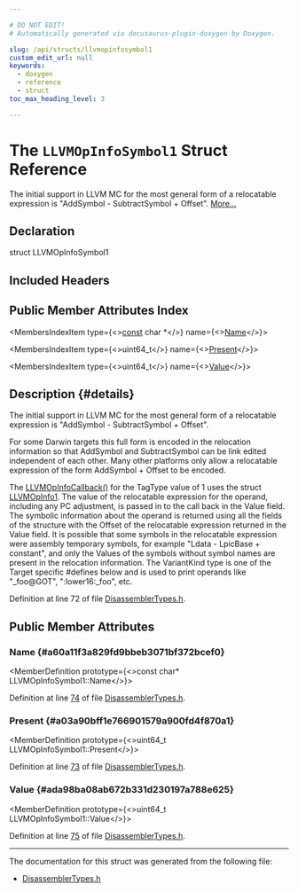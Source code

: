 ```yaml
---

# DO NOT EDIT!
# Automatically generated via docusaurus-plugin-doxygen by Doxygen.

slug: /api/structs/llvmopinfosymbol1
custom_edit_url: null
keywords:
  - doxygen
  - reference
  - struct
toc_max_heading_level: 3

---
```





# The `LLVMOpInfoSymbol1` Struct Reference

<DoxygenPage pluginConfig={pluginConfig}>

The initial support in LLVM MC for the most general form of a relocatable expression is &quot;AddSymbol - SubtractSymbol + Offset&quot;. <a href="#details">More...</a>

## Declaration

<CodeBlock>struct LLVMOpInfoSymbol1</CodeBlock>

## Included Headers

<IncludesList>
<IncludesListItem
  filePath="llvm-c/DisassemblerTypes.h"
  permalink="/docs/api/files/include/include/llvm-c/disassemblertypes-h"
  isLocal="true" />
</IncludesList>

## Public Member Attributes Index

<MembersIndex>

<MembersIndexItem
  type={<><a href="/docs/api/files/lib/lib/target/lib/target/aarch64/aarch64promoteconstant-cpp/#a90f8350fecae261c25be85d38b451bff">const</a> char &#42;</>}
  name={<><a href="#a60a11f3a829fd9bbeb3071bf372bcef0">Name</a></>}>
</MembersIndexItem>

<MembersIndexItem
  type={<>uint64&#95;t</>}
  name={<><a href="#a03a90bff1e766901579a900fd4f870a1">Present</a></>}>
</MembersIndexItem>

<MembersIndexItem
  type={<>uint64&#95;t</>}
  name={<><a href="#ada98ba08ab672b331d230197a788e625">Value</a></>}>
</MembersIndexItem>

</MembersIndex>

## Description {#details}

The initial support in LLVM MC for the most general form of a relocatable expression is &quot;AddSymbol - SubtractSymbol + Offset&quot;.

For some Darwin targets this full form is encoded in the relocation information so that AddSymbol and SubtractSymbol can be link edited independent of each other. Many other platforms only allow a relocatable expression of the form AddSymbol + Offset to be encoded.

The <a href="/docs/api/groups/llvmcdisassembler/#gaa8eb7ea1e53fd6e7a11b6aa4749c6e60">LLVMOpInfoCallback()</a> for the TagType value of 1 uses the struct <a href="/docs/api/structs/llvmopinfo1">LLVMOpInfo1</a>. The value of the relocatable expression for the operand, including any PC adjustment, is passed in to the call back in the Value field. The symbolic information about the operand is returned using all the fields of the structure with the Offset of the relocatable expression returned in the Value field. It is possible that some symbols in the relocatable expression were assembly temporary symbols, for example &quot;Ldata - LpicBase + constant&quot;, and only the Values of the symbols without symbol names are present in the relocation information. The VariantKind type is one of the Target specific #defines below and is used to print operands like &quot;&#95;foo@GOT&quot;, &quot;:lower16:&#95;foo&quot;, etc.

Definition at line 72 of file <a href="/docs/api/files/include/include/llvm-c/disassemblertypes-h">DisassemblerTypes.h</a>.

<SectionDefinition>

## Public Member Attributes

### Name {#a60a11f3a829fd9bbeb3071bf372bcef0}

<MemberDefinition
  prototype={<>const char&#42; LLVMOpInfoSymbol1::Name</>}>

Definition at line <a href="/docs/api/files/include/include/llvm-c/disassemblertypes-h/#l00074">74</a> of file <a href="/docs/api/files/include/include/llvm-c/disassemblertypes-h">DisassemblerTypes.h</a>.
</MemberDefinition>

### Present {#a03a90bff1e766901579a900fd4f870a1}

<MemberDefinition
  prototype={<>uint64&#95;t LLVMOpInfoSymbol1::Present</>}>

Definition at line <a href="/docs/api/files/include/include/llvm-c/disassemblertypes-h/#l00073">73</a> of file <a href="/docs/api/files/include/include/llvm-c/disassemblertypes-h">DisassemblerTypes.h</a>.
</MemberDefinition>

### Value {#ada98ba08ab672b331d230197a788e625}

<MemberDefinition
  prototype={<>uint64&#95;t LLVMOpInfoSymbol1::Value</>}>

Definition at line <a href="/docs/api/files/include/include/llvm-c/disassemblertypes-h/#l00075">75</a> of file <a href="/docs/api/files/include/include/llvm-c/disassemblertypes-h">DisassemblerTypes.h</a>.
</MemberDefinition>

</SectionDefinition>

<hr/>

The documentation for this struct was generated from the following file:

<ul>
<li><a href="/docs/api/files/include/include/llvm-c/disassemblertypes-h">DisassemblerTypes.h</a></li>
</ul>

</DoxygenPage>
